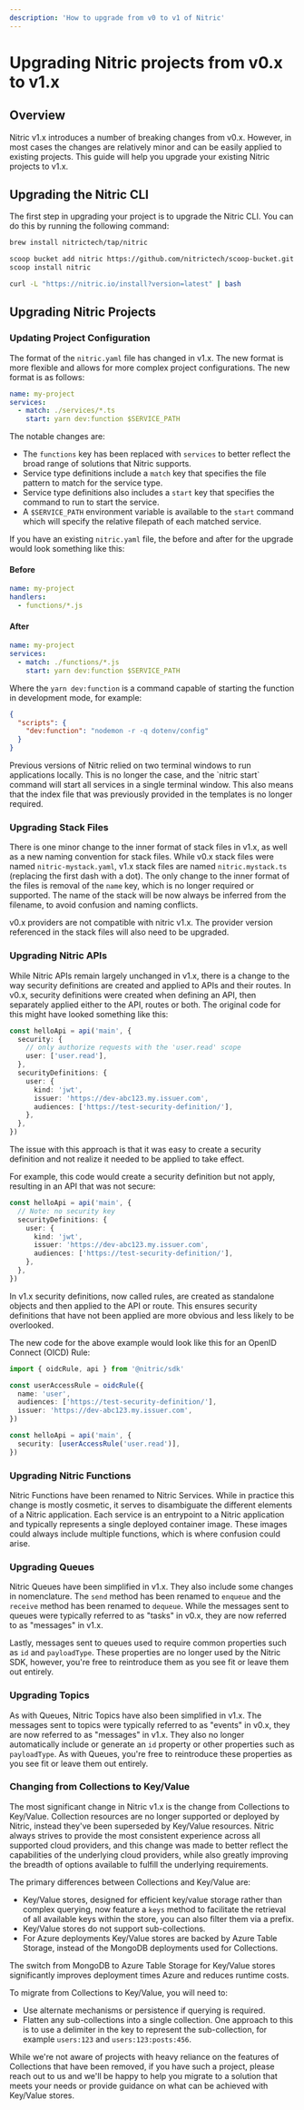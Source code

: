 ```yaml
---
description: 'How to upgrade from v0 to v1 of Nitric'
---
```


# Upgrading Nitric projects from v0.x to v1.x

## Overview

Nitric v1.x introduces a number of breaking changes from v0.x. However, in most cases the changes are relatively minor and can be easily applied to existing projects. This guide will help you upgrade your existing Nitric projects to v1.x.

## Upgrading the Nitric CLI

The first step in upgrading your project is to upgrade the Nitric CLI. You can do this by running the following command:

<OSTabs>

<TabItem label="macOS">

```bash
brew install nitrictech/tap/nitric
```

</TabItem>

<TabItem label="Windows">

```bash
scoop bucket add nitric https://github.com/nitrictech/scoop-bucket.git
scoop install nitric
```

</TabItem>

<TabItem label="Linux">

```bash
curl -L "https://nitric.io/install?version=latest" | bash
```

</TabItem>

</OSTabs>

## Upgrading Nitric Projects

### Updating Project Configuration

The format of the `nitric.yaml` file has changed in v1.x. The new format is more flexible and allows for more complex project configurations. The new format is as follows:

```yaml
name: my-project
services:
  - match: ./services/*.ts
    start: yarn dev:function $SERVICE_PATH
```

The notable changes are:

- The `functions` key has been replaced with `services` to better reflect the broad range of solutions that Nitric supports.
- Service type definitions include a `match` key that specifies the file pattern to match for the service type.
- Service type definitions also includes a `start` key that specifies the command to run to start the service.
- A `$SERVICE_PATH` environment variable is available to the `start` command which will specify the relative filepath of each matched service.

If you have an existing `nitric.yaml` file, the before and after for the upgrade would look something like this:

#### Before

```yaml
name: my-project
handlers:
  - functions/*.js
```

#### After

```yaml
name: my-project
services:
  - match: ./functions/*.js
    start: yarn dev:function $SERVICE_PATH
```

Where the `yarn dev:function` is a command capable of starting the function in development mode, for example:

```json
{
  "scripts": {
    "dev:function": "nodemon -r -q dotenv/config"
  }
}
```

<Note>
  Previous versions of Nitric relied on two terminal windows to run applications
  locally. This is no longer the case, and the `nitric start` command will start
  all services in a single terminal window. This also means that the index file
  that was previously provided in the templates is no longer required.
</Note>

### Upgrading Stack Files

There is one minor change to the inner format of stack files in v1.x, as well as a new naming convention for stack files. While v0.x stack files were named `nitric-mystack.yaml`, v1.x stack files are named `nitric.mystack.ts` (replacing the first dash with a dot). The only change to the inner format of the files is removal of the `name` key, which is no longer required or supported. The name of the stack will be now always be inferred from the filename, to avoid confusion and naming conflicts.

<Note>
  v0.x providers are not compatible with nitric v1.x. The provider version
  referenced in the stack files will also need to be upgraded.
</Note>

### Upgrading Nitric APIs

While Nitric APIs remain largely unchanged in v1.x, there is a change to the way security definitions are created and applied to APIs and their routes. In v0.x, security definitions were created when defining an API, then separately applied either to the API, routes or both. The original code for this might have looked something like this:

```typescript
const helloApi = api('main', {
  security: {
    // only authorize requests with the 'user.read' scope
    user: ['user.read'],
  },
  securityDefinitions: {
    user: {
      kind: 'jwt',
      issuer: 'https://dev-abc123.my.issuer.com',
      audiences: ['https://test-security-definition/'],
    },
  },
})
```

The issue with this approach is that it was easy to create a security definition and not realize it needed to be applied to take effect.

For example, this code would create a security definition but not apply, resulting in an API that was not secure:

```typescript
const helloApi = api('main', {
  // Note: no security key
  securityDefinitions: {
    user: {
      kind: 'jwt',
      issuer: 'https://dev-abc123.my.issuer.com',
      audiences: ['https://test-security-definition/'],
    },
  },
})
```

In v1.x security definitions, now called rules, are created as standalone objects and then applied to the API or route. This ensures security definitions that have not been applied are more obvious and less likely to be overlooked.

The new code for the above example would look like this for an OpenID Connect (OICD) Rule:

```typescript
import { oidcRule, api } from '@nitric/sdk'

const userAccessRule = oidcRule({
  name: 'user',
  audiences: ['https://test-security-definition/'],
  issuer: 'https://dev-abc123.my.issuer.com',
})

const helloApi = api('main', {
  security: [userAccessRule('user.read')],
})
```

### Upgrading Nitric Functions

Nitric Functions have been renamed to Nitric Services. While in practice this change is mostly cosmetic, it serves to disambiguate the different elements of a Nitric application. Each service is an entrypoint to a Nitric application and typically represents a single deployed container image. These images could always include multiple functions, which is where confusion could arise.

### Upgrading Queues

Nitric Queues have been simplified in v1.x. They also include some changes in nomenclature. The `send` method has been renamed to `enqueue` and the `receive` method has been renamed to `dequeue`. While the messages sent to queues were typically referred to as "tasks" in v0.x, they are now referred to as "messages" in v1.x.

Lastly, messages sent to queues used to require common properties such as `id` and `payloadType`. These properties are no longer used by the Nitric SDK, however, you're free to reintroduce them as you see fit or leave them out entirely.

### Upgrading Topics

As with Queues, Nitric Topics have also been simplified in v1.x. The messages sent to topics were typically referred to as "events" in v0.x, they are now referred to as "messages" in v1.x. They also no longer automatically include or generate an `id` property or other properties such as `payloadType`. As with Queues, you're free to reintroduce these properties as you see fit or leave them out entirely.

### Changing from Collections to Key/Value

The most significant change in Nitric v1.x is the change from Collections to Key/Value. Collection resources are no longer supported or deployed by Nitric, instead they've been superseded by Key/Value resources. Nitric always strives to provide the most consistent experience across all supported cloud providers, and this change was made to better reflect the capabilities of the underlying cloud providers, while also greatly improving the breadth of options available to fulfill the underlying requirements.

The primary differences between Collections and Key/Value are:

- Key/Value stores, designed for efficient key/value storage rather than complex querying, now feature a `keys` method to facilitate the retrieval of all available keys within the store, you can also filter them via a prefix.
- Key/Value stores do not support sub-collections.
- For Azure deployments Key/Value stores are backed by Azure Table Storage, instead of the MongoDB deployments used for Collections.

<Note>
  The switch from MongoDB to Azure Table Storage for Key/Value stores
  significantly improves deployment times Azure and reduces runtime costs.
</Note>

To migrate from Collections to Key/Value, you will need to:

- Use alternate mechanisms or persistence if querying is required.
- Flatten any sub-collections into a single collection. One approach to this is to use a delimiter in the key to represent the sub-collection, for example `users:123` and `users:123:posts:456`.

<Note>
  While we're not aware of projects with heavy reliance on the features of
  Collections that have been removed, if you have such a project, please reach
  out to us and we'll be happy to help you migrate to a solution that meets your
  needs or provide guidance on what can be achieved with Key/Value stores.
</Note>
